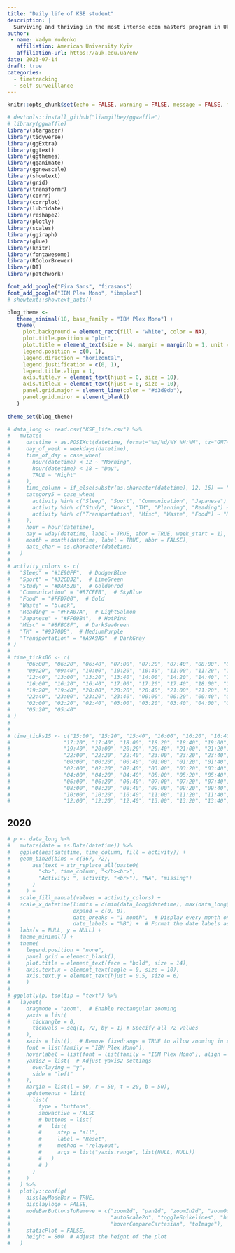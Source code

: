 ```yaml
---
title: "Daily life of KSE student"
description: |
  Surviving and thriving in the most intense econ masters program in Ukraine.
author: 
 - name: Vadym Yudenko
   affiliation: American University Kyiv
   affiliation-url: https://auk.edu.ua/en/
date: 2023-07-14
draft: true 
categories:
  - timetracking
  - self-surveillance
---
```


```r
knitr::opts_chunk$set(echo = FALSE, warning = FALSE, message = FALSE, fig.showtext=TRUE)
```

```r
# devtools::install_github("liamgilbey/ggwaffle")
# library(ggwaffle)
library(stargazer)
library(tidyverse)
library(ggExtra)
library(ggtext)
library(ggthemes)
library(gganimate)
library(ggnewscale)
library(showtext)
library(grid)
library(transformr)
library(corrr)
library(corrplot)
library(lubridate)
library(reshape2)
library(plotly)
library(scales)
library(ggiraph)
library(glue)
library(knitr)
library(fontawesome)
library(RColorBrewer)
library(DT)
library(patchwork)
```

```r
font_add_google("Fira Sans", "firasans")
font_add_google("IBM Plex Mono", "ibmplex")
# showtext::showtext_auto()

blog_theme <-
   theme_minimal(18, base_family = "IBM Plex Mono") +
   theme(
     plot.background = element_rect(fill = "white", color = NA),
     plot.title.position = "plot",
     plot.title = element_text(size = 24, margin = margin(b = 1, unit = "line")),
     legend.position = c(0, 1),
     legend.direction = "horizontal",
     legend.justification = c(0, 1),
     legend.title.align = 1,
     axis.title.y = element_text(hjust = 0, size = 10),
     axis.title.x = element_text(hjust = 0, size = 10),
     panel.grid.major = element_line(color = "#d3d9db"),
     panel.grid.minor = element_blank()
   )
 
theme_set(blog_theme)
```

```r
# data_long <- read.csv("KSE_life.csv") %>%
#   mutate(
#     datetime = as.POSIXct(datetime, format="%m/%d/%Y %H:%M", tz="GMT+3"),
#     day_of_week = weekdays(datetime),
#     time_of_day = case_when(
#       hour(datetime) < 12 ~ "Morning",
#       hour(datetime) < 18 ~ "Day",
#       TRUE ~ "Night"
#     ),
#     time_column = if_else(substr(as.character(datetime), 12, 16) == "", "00:00", substr(as.character(datetime), 12, 16)),
#     category5 = case_when(
#       activity %in% c("Sleep", "Sport", "Communication", "Japanese") ~ activity,
#       activity %in% c("Study", "Work", "TM", "Planning", "Reading") ~ "Study/Work",
#       activity %in% c("Transportation", "Misc", "Waste", "Food") ~ "Rest"
#     ),
#     hour = hour(datetime),
#     day = wday(datetime, label = TRUE, abbr = TRUE, week_start = 1),
#     month = month(datetime, label = TRUE, abbr = FALSE),
#     date_char = as.character(datetime)
#   )
# 
# activity_colors <- c(
#   "Sleep" = "#1E90FF",  # DodgerBlue
#   "Sport" = "#32CD32",  # LimeGreen
#   "Study" = "#DAA520",  # Goldenrod
#   "Communication" = "#87CEEB",  # SkyBlue
#   "Food" = "#FFD700",  # Gold
#   "Waste" = "black",
#   "Reading" = "#FFA07A",  # LightSalmon
#   "Japanese" = "#FF69B4",  # HotPink
#   "Misc" = "#8FBC8F",  # DarkSeaGreen
#   "TM" = "#9370DB",  # MediumPurple
#   "Transportation" = "#A9A9A9"  # DarkGray
# )
# 
# time_ticks06 <- c(
#     "06:00", "06:20", "06:40", "07:00", "07:20", "07:40", "08:00", "08:20", "08:40", "09:00",
#     "09:20", "09:40", "10:00", "10:20", "10:40", "11:00", "11:20", "11:40", "12:00", "12:20",
#     "12:40", "13:00", "13:20", "13:40", "14:00", "14:20", "14:40", "15:00", "15:20", "15:40",
#     "16:00", "16:20", "16:40", "17:00", "17:20", "17:40", "18:00", "18:20", "18:40", "19:00",
#     "19:20", "19:40", "20:00", "20:20", "20:40", "21:00", "21:20", "21:40", "22:00", "22:20",
#     "22:40", "23:00", "23:20", "23:40", "00:00", "00:20", "00:40", "01:00", "01:20", "01:40",
#     "02:00", "02:20", "02:40", "03:00", "03:20", "03:40", "04:00", "04:20", "04:40", "05:00",
#     "05:20", "05:40"
# )
# 
# 
# time_ticks15 <- c("15:00", "15:20", "15:40", "16:00", "16:20", "16:40", "17:00",
#                 "17:20", "17:40", "18:00", "18:20", "18:40", "19:00", "19:20",
#                 "19:40", "20:00", "20:20", "20:40", "21:00", "21:20", "21:40",
#                 "22:00", "22:20", "22:40", "23:00", "23:20", "23:40",
#                 "00:00", "00:20", "00:40", "01:00", "01:20", "01:40",
#                 "02:00", "02:20", "02:40", "03:00", "03:20", "03:40",
#                 "04:00", "04:20", "04:40", "05:00", "05:20", "05:40",
#                 "06:00", "06:20", "06:40", "07:00", "07:20", "07:40",
#                 "08:00", "08:20", "08:40", "09:00", "09:20", "09:40",
#                 "10:00", "10:20", "10:40", "11:00", "11:20", "11:40",
#                 "12:00", "12:20", "12:40", "13:00", "13:20", "13:40", "14:00", "14:20", "14:40")
```

## 2020 {#main_plot}

::: column-screen
```r
# p <- data_long %>% 
#   mutate(date = as.Date(datetime)) %>%
#   ggplot(aes(datetime, time_column, fill = activity)) +
#   geom_bin2d(bins = c(367, 72),  
#       aes(text = str_replace_all(paste0(
#         "<b>", time_column, "</b><br>",
#         "Activity: ", activity, "<br>"), "NA", "missing")
#       )
#     ) +
#   scale_fill_manual(values = activity_colors) +
#   scale_x_datetime(limits = c(min(data_long$datetime), max(data_long$datetime)), 
#                    expand = c(0, 0),
#                    date_breaks = "1 month",  # Display every month on the x-axis
#                    date_labels = "%B") +  # Format the date labels as "Month Year"
#   labs(x = NULL, y = NULL) +
#   theme_minimal() +
#   theme(
#     legend.position = "none",
#     panel.grid = element_blank(),
#     plot.title = element_text(face = "bold", size = 14),
#     axis.text.x = element_text(angle = 0, size = 10),
#     axis.text.y = element_text(hjust = 0.5, size = 6)
#     )
# 
# ggplotly(p, tooltip = "text") %>%
#   layout(
#     dragmode = "zoom",  # Enable rectangular zooming
#     yaxis = list(  
#       tickangle = 0,  
#       tickvals = seq(1, 72, by = 1) # Specify all 72 values
#     ),
#     xaxis = list(),  # Remove fixedrange = TRUE to allow zooming in x direction
#     font = list(family = "IBM Plex Mono"),
#     hoverlabel = list(font = list(family = "IBM Plex Mono"), align = "left"),
#     yaxis2 = list(  # Adjust yaxis2 settings
#       overlaying = "y",
#       side = "left"
#     ),
#     margin = list(l = 50, r = 50, t = 20, b = 50),
#     updatemenus = list(
#       list(
#         type = "buttons",
#         showactive = FALSE
#         # buttons = list(
#         #   list(
#         #     step = "all",
#         #     label = "Reset",
#         #     method = "relayout",
#         #     args = list("yaxis.range", list(NULL, NULL))
#         #   )
#         # )
#       )
#     )
#   ) %>%
#   plotly::config(
#     displayModeBar = TRUE,
#     displaylogo = FALSE,
#     modeBarButtonsToRemove = c("zoom2d", "pan2d", "zoomIn2d", "zoomOut2d",
#                                "autoScale2d", "toggleSpikelines", "hoverClosestCartesian",
#                                "hoverCompareCartesian", "toImage"),
#     staticPlot = FALSE,
#     height = 800  # Adjust the height of the plot
#   )

```
:::
